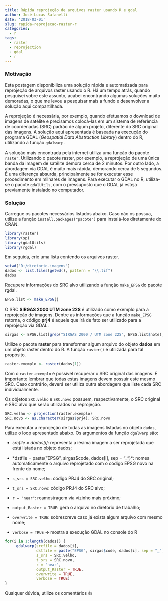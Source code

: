 ```yaml
---
title: Rápida reprojeção de arquivos raster usando R e gdal
author: José Lucas Safanelli
date: '2018-03-01'
slug: rapida-reprojecao-raster-r
categories:
  - r
tags:
  - raster
  - reprojection
  - gdal
  - r
---
```


### Motivação


Esta postagem disponibiliza uma solução rápida e automatizada para reprojeção de arquivos raster usando o R. Há um tempo atrás, quando pesquisei sobre este assunto, acabei encontrando algumas soluções muito demoradas, o que me levou a pesquisar mais a fundo e desenvolver a solução aqui compartilhada.

A reprojeção é necessária, por exemplo, quando efetuamos o download de imagens de satélite e precisamos colocá-las em um sistema de referência de coordenadas (SRC) padrão de algum projeto, diferente do SRC original das imagens. A solução aqui apresentada é baseada na execução do programa GDAL (*Geospatial Data Abstraction Library*) dentro do R, utilizando a função `gdalwarp`.

A solução mais encontrada pela internet utiliza uma função do pacote `raster`. Utilizando o pacote raster, por exemplo, a reprojeção de uma única banda da imagem de satélite demora cerca de 2 minutos. Por outro lado, a abordagem via GDAL é muito mais rápida, demorando cerca de 5 segundos. É uma diferença absurda, principalmente se for executar esse procedimento em milhares de imagens. Para executar o GDAL no R, utiliza-se o pacote `gdalUtils`, com o pressuposto que o GDAL já esteja previamente instalado no computador.

### Solução

Carregue os pacotes necessários listados abaixo. Caso não os possua, utilize a função `install.packages("pacote")` para instalá-los diretamente do CRAN.

```r
library(raster)
library(sp)
library(gdalUtils)
library(rgdal)
```
  
Em seguida, crie uma lista contendo os arquivos raster.

```r
setwd("D:/diretorio-imagens")
dados <- list.files(getwd(), pattern = "\\.tif")
dados
```

Recupere informações do SRC alvo utilizando a função `make_EPSG` do pacote rgdal.

```r
EPSG.list <- make_EPSG()
```
  
O SRC **SIRGAS 2000 UTM zone 22S** é utilizado como exemplo para a reprojeção de imagens. Dentre as informações que a função `make_EPSG` retorna, o código **prj4** é aquele que irá de fato ser utilizado para a reprojeção via GDAL.
  
```r
sirgas <- EPSG.list[grep("SIRGAS 2000 / UTM zone 22S", EPSG.list$note),]
```
  
Utilize o pacote **raster** para transformar algum arquivo do objeto **dados** em um objeto raster dentro do R. A função `raster()` é utilizada para tal propósito.
  
```r
raster.exemplo <- raster(dados[1])
```
  
Com o `raster.exemplo` é possível recuperar o SRC original das imagens. É importante lembrar que todas estas imagens devem possuir este mesmo SRC. Caso contrário, deverá ser utiliza outra abordagem que liste cada SRC individualmente.

Os objetos `SRC.velho` e `SRC.novo` possuem, respectivamente, o SRC original e SRC alvo que serão utilizados na reprojeção.
  
```r
SRC.velho <- projection(raster.exemplo)
SRC.novo <- as.character(sirgas$prj4); SRC.novo
```
  
Para executar a reprojeção de todas as imagens listadas no objeto `dados`, utilize
o loop apresentado abaixo. Os argumentos da função `dgalwarp` são:

- *srcfile = dados[i]*: representa a iésima imagem a ser reprojetada que está listada no objeto dados;

- *dstfile = paste("EPSG", sirgas$code, dados[i], sep = "_")*: nomea automaticamente o arquivo reprojetado com o código EPSG novo na frente do nome;

- `s_srs = SRC.velho`: código PRJ4 do SRC original;

- `t_srs = SRC.novo`: código PRJ4 do SRC alvo;

- `r = "near"`: reamostragem via vizinho mais próximo;

- `output_Raster = TRUE`: gera o arquivo no diretório de trabalho;

- `overwrite = TRUE`: sobrescreve caso já exista algum arquivo com mesmo nome;

- `verbose = TRUE` -> mostra a execução GDAL no console do R
  
```r
for(i in 1:length(dados)) {
     gdalwarp(srcfile = dados[i],
              dstfile = paste("EPSG", sirgas$code, dados[i], sep = "_"),
              s_srs = SRC.velho,
              t_srs = SRC.novo,
              r = "near",
              output_Raster = TRUE,
              overwrite = TRUE,
              verbose = TRUE)
}
```

Qualquer dúvida, utilize os comentários &#128077;